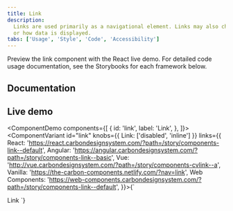 ```yaml
---
title: Link
description:
  Links are used primarily as a navigational element. Links may also change what
  or how data is displayed.
tabs: ['Usage', 'Style', 'Code', 'Accessibility']
---
```


<PageDescription>

Preview the link component with the React live demo. For detailed code usage
documentation, see the Storybooks for each framework below.

</PageDescription>

## Documentation

<Row className="resource-card-group">
<Column colLg={4} colMd={4} noGutterSm>
  <ResourceCard
    subTitle="React"
    href="https://react.carbondesignsystem.com/?path=/story/components-link--default"
    >

<MdxIcon name="react" />

  </ResourceCard>
</Column>
<Column colLg={4} colMd={4} noGutterSm>
  <ResourceCard
      subTitle="Angular (Community)"
      href="https://angular.carbondesignsystem.com/?path=/story/components-link--basic"
      >

<MdxIcon name="angular" />

  </ResourceCard>
</Column>
<Column colLg={4} colMd={4} noGutterSm>
  <ResourceCard
      subTitle="Vue (Community)"
      href="http://vue.carbondesignsystem.com/?path=/story/components-cvlink--default"
      >

<MdxIcon name="vue" />

  </ResourceCard>
</Column>
<Column colLg={4} colMd={4} noGutterSm>
  <ResourceCard
      subTitle="Web Components (Community)"
      href="https://web-components.carbondesignsystem.com/?path=/story/components-link--default"
      >

<MdxIcon name="webcomponents" />

  </ResourceCard>
</Column>
</Row>

## Live demo

<ComponentDemo
  components={[
    {
      id: 'link',
      label: 'Link',
    },
  ]}>
  <ComponentVariant
    id="link"
    knobs={{ Link: ['disabled', 'inline'] }}
    links={{
      React:
        'https://react.carbondesignsystem.com/?path=/story/components-link--default',
      Angular:
        'https://angular.carbondesignsystem.com/?path=/story/components-link--basic',
      Vue:
        'http://vue.carbondesignsystem.com/?path=/story/components-cvlink--a',
      Vanilla: 'https://the-carbon-components.netlify.com/?nav=link',
      Web Components: 'https://web-components.carbondesignsystem.com/?path=/story/components-link--default',
    }}>{`
  <Link href="#">Link</Link>
  `}</ComponentVariant>
</ComponentDemo>
